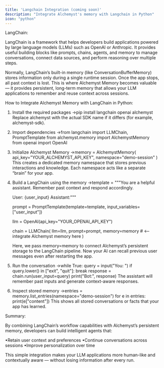 ```yaml
---
title: 'Langchain Integration (coming soon)'
description: "Integrate Alchemyst's memory with Langchain in Python"
icon: "python"
---
```


LangChain:

LangChain is a framework that helps developers build applications powered by large language models (LLMs) such as OpenAI or Anthropic. It provides useful building blocks like prompts, chains, agents, and memory to manage conversations, connect data sources, and perform reasoning over multiple steps.

Normally, LangChain’s built-in memory (like ConversationBufferMemory) stores information only during a single runtime session. Once the app stops, all past context is lost.
This is where Alchemyst Memory becomes valuable — it provides persistent, long-term memory that allows your LLM applications to remember and reuse context across sessions.

How to Integrate Alchemyst Memory with LangChain in Python:

1. Install the required packages
   ->pip install langchain openai alchemyst
     Replace alchemyst with the actual SDK name if it differs (for example, alchemyst-sdk).

2. Import dependencies
   ->from langchain import LLMChain, PromptTemplate
     from alchemyst.memory import AlchemystMemory
     from openai import OpenAI

3. Initialize Alchemyst Memory
   ->memory = AlchemystMemory(
        api_key="YOUR_ALCHEMYST_API_KEY",
        namespace="demo-session"
    )
    This creates a dedicated memory namespace that stores previous interactions and knowledge.
    Each namespace acts like a separate “brain” for your app.

4. Build a LangChain using the memory
   ->template = """You are a helpful assistant.
    Remember past context and respond accordingly.

    User: {user_input}
    Assistant:"""

    prompt = PromptTemplate(template=template, input_variables=["user_input"])

    llm = OpenAI(api_key="YOUR_OPENAI_API_KEY")

    chain = LLMChain(
        llm=llm,
        prompt=prompt,
        memory=memory   # <-- integrate Alchemyst memory here
    )

   Here, we pass memory=memory to connect Alchemyst’s persistent storage to the LangChain pipeline.
   Now your AI can recall previous user messages even after restarting the app.

5. Run the conversation
    ->while True:
          query = input("You: ")
              if query.lower() in ["exit", "quit"]:
                  break
              response = chain.run(user_input=query)
              print("Bot:", response)
    The assistant will remember past inputs and generate context-aware responses.

6. Inspect stored memory
   ->entries = memory.list_entries(namespace="demo-session")
     for e in entries:
         print(e["content"])
   This shows all stored conversations or facts that your app has learned.

Summary:

By combining LangChain’s workflow capabilities with Alchemyst’s persistent memory, developers can build intelligent agents that:

•Retain user context and preferences
•Continue conversations across sessions
•Improve personalization over time

This simple integration makes your LLM applications more human-like and contextually aware — without losing information after every run.